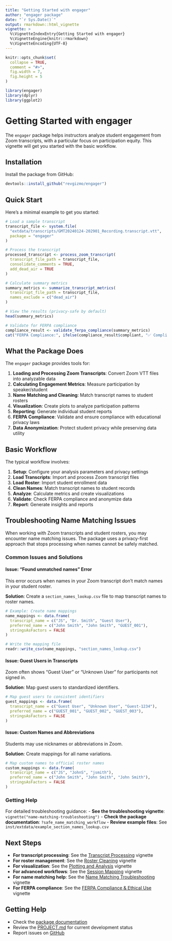 ```yaml
---
title: "Getting Started with engager"
author: "engager package"
date: "`r Sys.Date()`"
output: rmarkdown::html_vignette
vignette: >
  %\VignetteIndexEntry{Getting Started with engager}
  %\VignetteEngine{knitr::rmarkdown}
  %\VignetteEncoding{UTF-8}
---
```


```r
knitr::opts_chunk$set(
  collapse = TRUE,
  comment = "#>",
  fig.width = 7,
  fig.height = 5
)
```

```r
library(engager)
library(dplyr)
library(ggplot2)
```

# Getting Started with engager

The `engager` package helps instructors analyze student engagement from Zoom transcripts, with a particular focus on participation equity. This vignette will get you started with the basic workflow.

## Installation

Install the package from GitHub:

```r
devtools::install_github("revgizmo/engager")
```

## Quick Start

Here's a minimal example to get you started:

```r
# Load a sample transcript
transcript_file <- system.file(
  "extdata/transcripts/GMT20240124-202901_Recording.transcript.vtt",
  package = "engager"
)

# Process the transcript
processed_transcript <- process_zoom_transcript(
  transcript_file_path = transcript_file,
  consolidate_comments = TRUE,
  add_dead_air = TRUE
)

# Calculate summary metrics
summary_metrics <- summarize_transcript_metrics(
  transcript_file_path = transcript_file,
  names_exclude = c("dead_air")
)

# View the results (privacy-safe by default)
head(summary_metrics)

# Validate for FERPA compliance
compliance_result <- validate_ferpa_compliance(summary_metrics)
cat("FERPA Compliance:", ifelse(compliance_result$compliant, "✅ Compliant", "⚠️  Issues found"), "\n")
```

## What the Package Does

The `engager` package provides tools for:

1. **Loading and Processing Zoom Transcripts**: Convert Zoom VTT files into analyzable data
2. **Calculating Engagement Metrics**: Measure participation by speaker/student
3. **Name Matching and Cleaning**: Match transcript names to student rosters
4. **Visualization**: Create plots to analyze participation patterns
5. **Reporting**: Generate individual student reports
6. **FERPA Compliance**: Validate and ensure compliance with educational privacy laws
7. **Data Anonymization**: Protect student privacy while preserving data utility

## Basic Workflow

The typical workflow involves:

1. **Setup**: Configure your analysis parameters and privacy settings
2. **Load Transcripts**: Import and process Zoom transcript files
3. **Load Roster**: Import student enrollment data
4. **Clean Names**: Match transcript names to student records
5. **Analyze**: Calculate metrics and create visualizations
6. **Validate**: Check FERPA compliance and anonymize data
7. **Report**: Generate insights and reports

## Troubleshooting Name Matching Issues

When working with Zoom transcripts and student rosters, you may encounter name matching issues. The package uses a privacy-first approach that stops processing when names cannot be safely matched.

### Common Issues and Solutions

#### Issue: "Found unmatched names" Error

This error occurs when names in your Zoom transcript don't match names in your student roster.

**Solution**: Create a `section_names_lookup.csv` file to map transcript names to roster names.

```r
# Example: Create name mappings
name_mappings <- data.frame(
  transcript_name = c("JS", "Dr. Smith", "Guest User"),
  preferred_name = c("John Smith", "John Smith", "GUEST_001"),
  stringsAsFactors = FALSE
)

# Write the mapping file
readr::write_csv(name_mappings, "section_names_lookup.csv")
```

#### Issue: Guest Users in Transcripts

Zoom often shows "Guest User" or "Unknown User" for participants not signed in.

**Solution**: Map guest users to standardized identifiers.

```r
# Map guest users to consistent identifiers
guest_mappings <- data.frame(
  transcript_name = c("Guest User", "Unknown User", "Guest-1234"),
  preferred_name = c("GUEST_001", "GUEST_002", "GUEST_003"),
  stringsAsFactors = FALSE
)
```

#### Issue: Custom Names and Abbreviations

Students may use nicknames or abbreviations in Zoom.

**Solution**: Create mappings for all name variations.

```r
# Map custom names to official roster names
custom_mappings <- data.frame(
  transcript_name = c("JS", "JohnS", "jsmith"),
  preferred_name = c("John Smith", "John Smith", "John Smith"),
  stringsAsFactors = FALSE
)
```

### Getting Help

For detailed troubleshooting guidance:
- **See the troubleshooting vignette**: `vignette("name-matching-troubleshooting")`
- **Check the package documentation**: `?safe_name_matching_workflow`
- **Review example files**: See `inst/extdata/example_section_names_lookup.csv`

## Next Steps

- **For transcript processing**: See the [Transcript Processing](transcript-processing.html) vignette
- **For roster management**: See the [Roster Cleaning](roster-cleaning.html) vignette  
- **For visualization**: See the [Plotting and Analysis](plotting.html) vignette
- **For advanced workflows**: See the [Session Mapping](session-mapping.html) vignette
- **For name matching help**: See the [Name Matching Troubleshooting](name-matching-troubleshooting.html) vignette
- **For FERPA compliance**: See the [FERPA Compliance & Ethical Use](ferpa-ethics.html) vignette

## Getting Help

- Check the [package documentation](https://revgizmo.github.io/engager/)
- Review the [PROJECT.md](https://github.com/revgizmo/engager/blob/main/PROJECT.md) for current development status
- Report issues on [GitHub](https://github.com/revgizmo/engager/issues)
